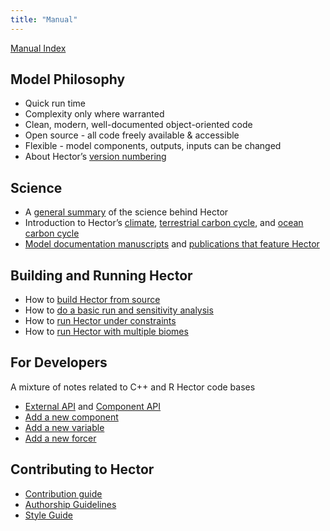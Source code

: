 ```yaml
---
title: "Manual"
---
```


[Manual Index](index.html) 


Model Philosophy
--------------------
* Quick run time
* Complexity only where warranted
* Clean, modern, well-documented object-oriented code
* Open source - all code freely available & accessible
* Flexible - model components, outputs, inputs can be changed
* About Hector's [version numbering](VersionNumbers.html)

Science
--------------------
* A [general summary](HectorSummary.html) of the science behind Hector
* Introduction to Hector's [climate](climate.html), [terrestrial carbon cycle](SimpleNBox.html), and [ocean carbon cycle](ocean-carbon-cycle.html) 
* [Model documentation manuscripts](Hector-Wider-World.html#hector_documenation) and [publications that feature Hector](Hector-Wider-World.html#other_manuscripts)

Building and Running Hector
--------------------
* How to [build Hector from source](BuildHector.html)       
* How to [do a basic run and sensitivity analysis](intro-to-hector.html)
* How to [run Hector under constraints](Constraints.html)
* How to [run Hector with multiple biomes](multiple-biomes.html)

For Developers
--------------------
A mixture of notes related to C++ and R Hector code bases

* [External API](ExternalAPI.html) and [Component API](ComponentAPI.html)
* [Add a new component](AddNewComponent.html)
* [Add a new variable](AddNewVariable.html)
* [Add a new forcer](addnewforcer.html)

Contributing to Hector
--------------------
* [Contribution guide](ContributionsGuide.html) 
* [Authorship Guidelines](AuthorshipGuidelines.html) 
* [Style Guide](StyleGuide.html)
